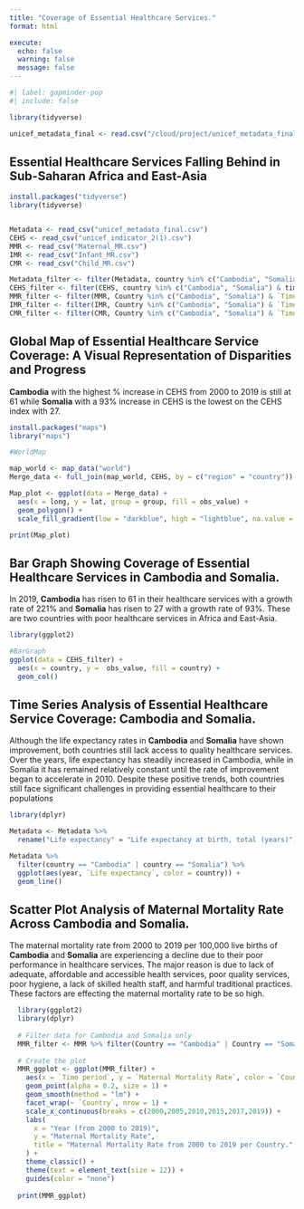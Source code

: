 ```yaml
---
title: "Coverage of Essential Healthcare Services."
format: html

execute:
  echo: false
  warning: false
  message: false
---
```

```r
#| label: gapminder-pop
#| include: false

library(tidyverse)

unicef_metadata_final <- read.csv("/cloud/project/unicef_metadata_final.csv")
```

## Essential Healthcare Services Falling Behind in Sub-Saharan Africa and East-Asia


```r
install.packages("tidyverse")
library(tidyverse)


Metadata <- read_csv("unicef_metadata_final.csv")
CEHS <- read_csv("unicef_indicator_2(1).csv")
MMR <- read_csv("Maternal_MR.csv")
IMR <- read_csv("Infant_MR.csv")
CMR <- read_csv("Child_MR.csv")

Metadata_filter <- filter(Metadata, country %in% c("Cambodia", "Somalia") & year == 2019)
CEHS_filter <- filter(CEHS, country %in% c("Cambodia", "Somalia") & time_period == 2019)
MMR_filter <- filter(MMR, Country %in% c("Cambodia", "Somalia") & `Time period` == 2019)
IMR_filter <- filter(IMR, Country %in% c("Cambodia", "Somalia") & `Time period` == 2019)
CMR_filter <- filter(CMR, Country %in% c("Cambodia", "Somalia") & `Time period` == 2019)

```

## Global Map of Essential Healthcare Service Coverage: A Visual Representation of Disparities and Progress

**Cambodia** with the highest % increase in CEHS from 2000 to 2019 is still at 61 while **Somalia** with a 93% increase in CEHS is the lowest on the CEHS index with 27.

```r
install.packages("maps")
library("maps")

#WorldMap

map_world <- map_data("world")
Merge_data <- full_join(map_world, CEHS, by = c("region" = "country"))

Map_plot <- ggplot(data = Merge_data) +
  aes(x = long, y = lat, group = group, fill = obs_value) +
  geom_polygon() +
  scale_fill_gradient(low = "darkblue", high = "lightblue", na.value = "grey", limits = c(0, max(Merge_data$obs_value, na.rm = TRUE)))

print(Map_plot)

```


## Bar Graph Showing Coverage of Essential Healthcare Services in Cambodia and Somalia.

In 2019, **Cambodia** has risen to 61 in their healthcare services with a growth rate of 221% and **Somalia** has risen to 27 with a growth rate of 93%. These are two countries with poor healthcare services in Africa and East-Asia. 

```r
library(ggplot2)

#BarGraph 
ggplot(data = CEHS_filter) +
  aes(x = country, y =  obs_value, fill = country) +
  geom_col()

```

## Time Series Analysis of Essential Healthcare Service Coverage: Cambodia and Somalia.

Although the life expectancy rates in **Cambodia** and **Somalia** have shown improvement, both countries still lack access to quality healthcare services. Over the years, life expectancy has steadily increased in Cambodia, while in Somalia it has remained relatively constant until the rate of improvement began to accelerate in 2010. Despite these positive trends, both countries still face significant challenges in providing essential healthcare to their populations 

```r
library(dplyr)

Metadata <- Metadata %>%
  rename("Life expectancy" = "Life expectancy at birth, total (years)")

Metadata %>%
  filter(country == "Cambodia" | country == "Somalia") %>%
  ggplot(aes(year, `Life expectancy`, color = country)) +
  geom_line()

```

## Scatter Plot Analysis of Maternal Mortality Rate Across Cambodia and Somalia. 

The maternal mortality rate from 2000 to 2019 per 100,000 live births of **Cambodia** and **Somalia** are experiencing a decline due to their poor performance in healthcare services. The major reason is due to lack of adequate, affordable and accessible health services, poor quality services, poor hygiene, a lack of skilled health staff, and harmful traditional practices. These factors are effecting the maternal mortality rate to be so high.

```r
  
  library(ggplot2)
  library(dplyr)
  
  # Filter data for Cambodia and Somalia only
  MMR_filter <- MMR %>% filter(Country == "Cambodia" | Country == "Somalia")
  
  # Create the plot
  MMR_ggplot <- ggplot(MMR_filter) +
    aes(x = `Time period`, y = `Maternal Mortality Rate`, color = `Country`) +
    geom_point(alpha = 0.2, size = 1) +
    geom_smooth(method = "lm") +
    facet_wrap(~ `Country`, nrow = 1) +
    scale_x_continuous(breaks = c(2000,2005,2010,2015,2017,2019)) +
    labs(
      x = "Year (from 2000 to 2019)",
      y = "Maternal Mortality Rate",
      title = "Maternal Mortality Rate from 2000 to 2019 per Country."
    ) +
    theme_classic() +
    theme(text = element_text(size = 12)) +
    guides(color = "none")
  
  print(MMR_ggplot)
  
```

